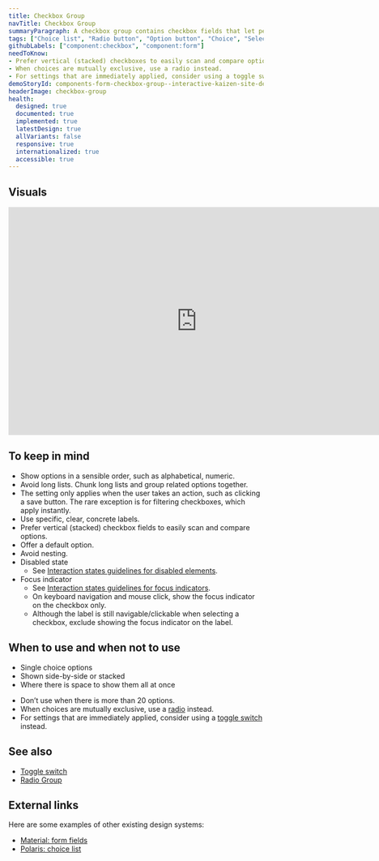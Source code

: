 ```yaml
---
title: Checkbox Group
navTitle: Checkbox Group
summaryParagraph: A checkbox group contains checkbox fields that let people select zero or more options from a set.
tags: ["Choice list", "Radio button", "Option button", "Choice", "Selection"]
githubLabels: ["component:checkbox", "component:form"]
needToKnow:
- Prefer vertical (stacked) checkboxes to easily scan and compare options.
- When choices are mutually exclusive, use a radio instead.
- For settings that are immediately applied, consider using a toggle switch instead.
demoStoryId: components-form-checkbox-group--interactive-kaizen-site-demo
headerImage: checkbox-group
health:
  designed: true
  documented: true
  implemented: true
  latestDesign: true
  allVariants: false
  responsive: true
  internationalized: true
  accessible: true
---
```



## Visuals

<iframe style="border: none;" width="744" height="450" src="https://www.figma.com/embed?embed_host=share&url=https%3A%2F%2Fwww.figma.com%2Ffile%2FeZKEE5kXbEMY3lx84oz8iN%2F%25E2%259D%25A4%25EF%25B8%258F-UI-Kit-Heart%3Fnode-id%3D3867%253A0" allowfullscreen></iframe>

## To keep in mind

*   Show options in a sensible order, such as alphabetical, numeric.
*   Avoid long lists. Chunk long lists and group related options together.
*   The setting only applies when the user takes an action, such as clicking a save button. The rare exception is for filtering checkboxes, which apply instantly.
*   Use specific, clear, concrete labels.
*   Prefer vertical (stacked) checkbox fields to easily scan and compare options.
*   Offer a default option.
*   Avoid nesting.
*   Disabled state
    *   See [Interaction states guidelines for disabled elements](/guidelines/interaction-states#disabled-state).
*   Focus indicator
    *   See [Interaction states guidelines for focus indicators](/guidelines/interaction-states#focus-indicator).
       *   On keyboard navigation and mouse click, show the focus indicator on the checkbox only. 
       *   Although the label is still navigable/clickable when selecting a checkbox, exclude showing the focus indicator on the label.

## When to use and when not to use

<WhenToUseAndWhenNotToUse>
<WhenToUse>

*   Single choice options
*   Shown side-by-side or stacked
*   Where there is space to show them all at once

</WhenToUse>
<WhenNotToUse>

*   Don’t use when there is more than 20 options.
*   When choices are mutually exclusive, use a [radio](/components/radio) instead.
*   For settings that are immediately applied, consider using a [toggle switch](/components/toggle-switch-field) instead.

</WhenNotToUse>
</WhenToUseAndWhenNotToUse>

## See also

- [Toggle switch](/components/toggle-switch-field)
- [Radio Group](/components/radio-group)

## External links

Here are some examples of other existing design systems:

- [Material: form fields](https://material.io/develop/web/components/input-controls/form-fields/)
- [Polaris: choice list](https://polaris.shopify.com/components/forms/choice-list)
